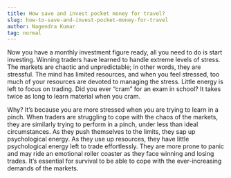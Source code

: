 ```yaml
---
title: How save and invest pocket money for travel?
slug: how-to-save-and-invest-pocket-money-for-travel
author: Nagendra Kumar
tag: normal
---
```



<DummyImage />

Now you have a monthly investment figure ready, all you need to do is start investing. Winning traders have learned to handle extreme levels of stress. The markets are chaotic and unpredictable; in other words, they are stressful. The mind has limited resources, and when you feel stressed, too much of your resources are devoted to managing the stress. Little energy is left to focus on trading. Did you ever “cram” for an exam in school? It takes twice as long to learn material when you cram.

Why? It’s because you are more stressed when you are trying to learn in a pinch. When traders are struggling to cope with the chaos of the markets, they are similarly trying to perform in a pinch, under less than ideal circumstances. As they push themselves to the limits, they sap up psychological energy. As they use up resources, they have little psychological energy left to trade effortlessly. They are more prone to panic and may ride an emotional roller coaster as they face winning and losing trades. It’s essential for survival to be able to cope with the ever-increasing demands of the markets.
